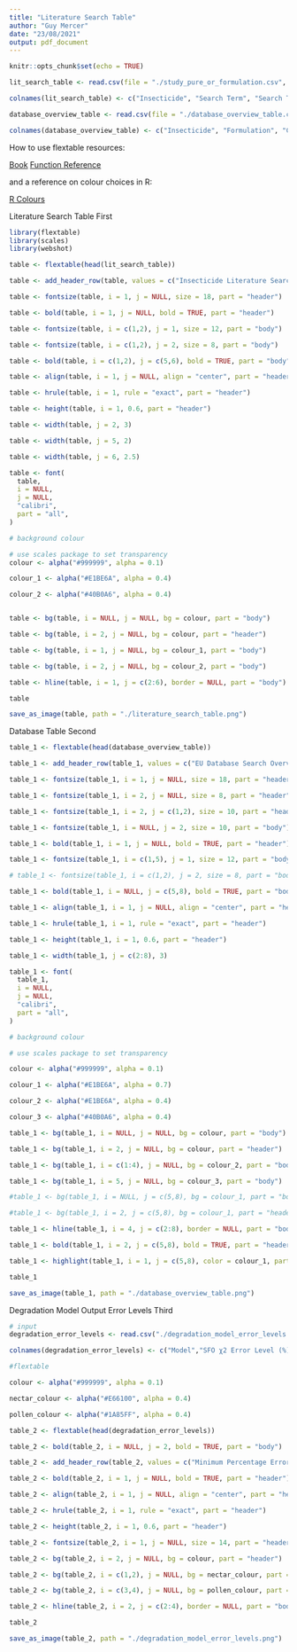 ```yaml
---
title: "Literature Search Table"
author: "Guy Mercer"
date: "23/08/2021"
output: pdf_document
---
```


```r
knitr::opts_chunk$set(echo = TRUE)
```

```r
lit_search_table <- read.csv(file = "./study_pure_or_formulation.csv", header = TRUE)

colnames(lit_search_table) <- c("Insecticide", "Search Term", "Search Type", "Database", "Studies Using Formulation (All)", "Studies Using Formulation (Artificial Exposure)")

database_overview_table <- read.csv(file = "./database_overview_table.csv")

colnames(database_overview_table) <- c("Insecticide", "Formulation", "Countries Approved in for Bee Attractive Crop Application (24)", "Countries Approved in for Bee Attractive Crop Application Without Clear Restrictions (24)", "Countries Approved in for Bee Attractive Crop Application Without Adequate Restrictions (24)", "Bee Attractive Crop Applications Approved", "Bee Attractive Crop Applications Approved Without Clear Restrictions", "Bee Attractive Crop Applications Approved Without Adequate Restrictions")
```

How to use flextable resources:

[Book](https://ardata-fr.github.io/flextable-book/)
[Function Reference](https://davidgohel.github.io/flextable/reference/index.html)

and a reference on colour choices in R:

[R Colours](https://www.datanovia.com/en/blog/awesome-list-of-657-r-color-names/)

Literature Search Table First 

```r
library(flextable)
library(scales)
library(webshot)

table <- flextable(head(lit_search_table))

table <- add_header_row(table, values = c("Insecticide Literature Searches"), colwidths = c(6))

table <- fontsize(table, i = 1, j = NULL, size = 18, part = "header")

table <- bold(table, i = 1, j = NULL, bold = TRUE, part = "header")

table <- fontsize(table, i = c(1,2), j = 1, size = 12, part = "body")

table <- fontsize(table, i = c(1,2), j = 2, size = 8, part = "body")

table <- bold(table, i = c(1,2), j = c(5,6), bold = TRUE, part = "body")

table <- align(table, i = 1, j = NULL, align = "center", part = "header")

table <- hrule(table, i = 1, rule = "exact", part = "header")

table <- height(table, i = 1, 0.6, part = "header")

table <- width(table, j = 2, 3)

table <- width(table, j = 5, 2)

table <- width(table, j = 6, 2.5)

table <- font(
  table,
  i = NULL,
  j = NULL,
  "calibri",
  part = "all",
)

# background colour

# use scales package to set transparency
colour <- alpha("#999999", alpha = 0.1)

colour_1 <- alpha("#E1BE6A", alpha = 0.4)

colour_2 <- alpha("#40B0A6", alpha = 0.4)


table <- bg(table, i = NULL, j = NULL, bg = colour, part = "body")

table <- bg(table, i = 2, j = NULL, bg = colour, part = "header")

table <- bg(table, i = 1, j = NULL, bg = colour_1, part = "body")

table <- bg(table, i = 2, j = NULL, bg = colour_2, part = "body")

table <- hline(table, i = 1, j = c(2:6), border = NULL, part = "body")

table

save_as_image(table, path = "./literature_search_table.png")
```

Database Table Second

```r
table_1 <- flextable(head(database_overview_table))

table_1 <- add_header_row(table_1, values = c("EU Database Search Overview"), colwidths = c(8))

table_1 <- fontsize(table_1, i = 1, j = NULL, size = 18, part = "header")

table_1 <- fontsize(table_1, i = 2, j = NULL, size = 8, part = "header")

table_1 <- fontsize(table_1, i = 2, j = c(1,2), size = 10, part = "header")

table_1 <- fontsize(table_1, i = NULL, j = 2, size = 10, part = "body")

table_1 <- bold(table_1, i = 1, j = NULL, bold = TRUE, part = "header")

table_1 <- fontsize(table_1, i = c(1,5), j = 1, size = 12, part = "body")

# table_1 <- fontsize(table_1, i = c(1,2), j = 2, size = 8, part = "body")

table_1 <- bold(table_1, i = NULL, j = c(5,8), bold = TRUE, part = "body")

table_1 <- align(table_1, i = 1, j = NULL, align = "center", part = "header")

table_1 <- hrule(table_1, i = 1, rule = "exact", part = "header")

table_1 <- height(table_1, i = 1, 0.6, part = "header")

table_1 <- width(table_1, j = c(2:8), 3)

table_1 <- font(
  table_1,
  i = NULL,
  j = NULL,
  "calibri",
  part = "all",
)

# background colour

# use scales package to set transparency

colour <- alpha("#999999", alpha = 0.1)

colour_1 <- alpha("#E1BE6A", alpha = 0.7)

colour_2 <- alpha("#E1BE6A", alpha = 0.4)

colour_3 <- alpha("#40B0A6", alpha = 0.4)

table_1 <- bg(table_1, i = NULL, j = NULL, bg = colour, part = "body")

table_1 <- bg(table_1, i = 2, j = NULL, bg = colour, part = "header")

table_1 <- bg(table_1, i = c(1:4), j = NULL, bg = colour_2, part = "body")

table_1 <- bg(table_1, i = 5, j = NULL, bg = colour_3, part = "body")

#table_1 <- bg(table_1, i = NULL, j = c(5,8), bg = colour_1, part = "body")

#table_1 <- bg(table_1, i = 2, j = c(5,8), bg = colour_1, part = "header")

table_1 <- hline(table_1, i = 4, j = c(2:8), border = NULL, part = "body")

table_1 <- bold(table_1, i = 2, j = c(5,8), bold = TRUE, part = "header")

table_1 <- highlight(table_1, i = 1, j = c(5,8), color = colour_1, part = "body")

table_1

save_as_image(table_1, path = "./database_overview_table.png")

```

Degradation Model Output Error Levels Third

```r
# input
degradation_error_levels <- read.csv("./degradation_model_error_levels.csv", header = TRUE)

colnames(degradation_error_levels) <- c("Model","SFO χ2 Error Level (%)", "FOMC χ2 Error Level (%)","DFOP χ2 Error Level  (%)")

#flextable

colour <- alpha("#999999", alpha = 0.1)

nectar_colour <- alpha("#E66100", alpha = 0.4)

pollen_colour <- alpha("#1A85FF", alpha = 0.4)

table_2 <- flextable(head(degradation_error_levels))

table_2 <- bold(table_2, i = NULL, j = 2, bold = TRUE, part = "body")

table_2 <- add_header_row(table_2, values = c("Minimum Percentage Error Required In The Data For The χ2 Test To Be Passed"), colwidths = c(4))

table_2 <- bold(table_2, i = 1, j = NULL, bold = TRUE, part = "header")

table_2 <- align(table_2, i = 1, j = NULL, align = "center", part = "header")

table_2 <- hrule(table_2, i = 1, rule = "exact", part = "header")

table_2 <- height(table_2, i = 1, 0.6, part = "header")

table_2 <- fontsize(table_2, i = 1, j = NULL, size = 14, part = "header")

table_2 <- bg(table_2, i = 2, j = NULL, bg = colour, part = "header")

table_2 <- bg(table_2, i = c(1,2), j = NULL, bg = nectar_colour, part = "body")

table_2 <- bg(table_2, i = c(3,4), j = NULL, bg = pollen_colour, part = "body")

table_2 <- hline(table_2, i = 2, j = c(2:4), border = NULL, part = "body")

table_2

save_as_image(table_2, path = "./degradation_model_error_levels.png")
```

